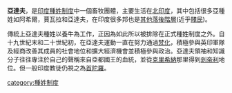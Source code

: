 {{unreferenced|time=2015-02-12T01:23:21+00:00}}
'''亞達夫'''，是[[印度|印度]][[種姓制度|種姓制度]]中一個畜牧團體，主要生活在[[北印度|北印度]]，其中包括很多亞種姓如阿希爾，賈瓦拉和亞達夫，在印度很多邦也是[[其他落後階層|其他落後階層]](近乎[[賤民|賤民]])。

傳統上亞達夫種姓以養牛為工作，正因為如此所以被排除在正式種姓制度之外。自十九世紀末和二十世紀初，在亞達夫運動一直在努力通過[[梵化|梵化]]，積極參與英印軍隊及經商改善其成員的社會地位和擴大經濟機會並積極參與政治。亞達夫領袖和知識分子往往專注於自己的聲稱來自亞都國王的血統，並從[[克里希納|克里希納]]那里得到[[剎帝利|剎帝利]]地位。但一般印度教徒仍視之為[[首陀羅|首陀羅]]。

[[category:種姓制度|category:種姓制度]]